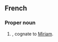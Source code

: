 ==French==

===Proper noun===
{{infl|fr|proper noun}}

# {{given name|female|lang=fr}}, cognate to [[Miriam]].